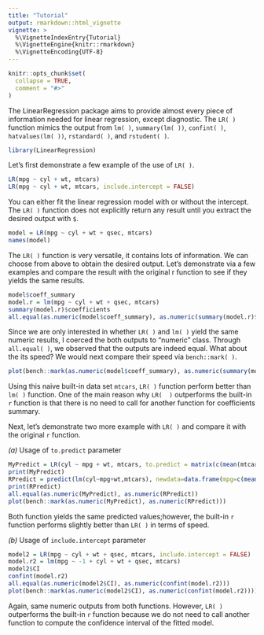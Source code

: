 ```yaml
---
title: "Tutorial"
output: rmarkdown::html_vignette
vignette: >
  %\VignetteIndexEntry{Tutorial}
  %\VignetteEngine{knitr::rmarkdown}
  %\VignetteEncoding{UTF-8}
---
```


```r
knitr::opts_chunk$set(
  collapse = TRUE,
  comment = "#>"
)
```

The LinearRegression package aims to provide almost every piece of information needed for linear regression, except diagnostic. The `LR( )` function mimics the output from `lm( )`, `summary(lm( ))`, `confint( )`, `hatvalues(lm( ))`, `rstandard( )`, and `rstudent( )`. 

```r
library(LinearRegression)
```

Let's first demonstrate a few example of the use of `LR( )`.

```r
LR(mpg ~ cyl + wt, mtcars)
LR(mpg ~ cyl + wt, mtcars, include.intercept = FALSE)
```

You can either fit the linear regression model with or without the intercept. The `LR( )` function does not explicitly return any result until you extract the desired output with `$`. 

```r
model = LR(mpg ~ cyl + wt + qsec, mtcars)
names(model)
```

The `LR( )` function is very versatile, it contains lots of information. We can choose from above to obtain the desired output. Let's demonstrate via a few examples and compare the result with the original r function to see if they yields the same results. 

```r
model$coeff_summary
model.r = lm(mpg ~ cyl + wt + qsec, mtcars)
summary(model.r)$coefficients
all.equal(as.numeric(model$coeff_summary), as.numeric(summary(model.r)$coefficients))
```

Since we are only interested in whether `LR( )` and `lm( )` yield the same numeric results, I coerced the both outputs to "numeric" class. Through `all.equal( )`, we observed that the outputs are indeed equal. What about the its speed? We would next compare their speed via `bench::mark( )`.

```r
plot(bench::mark(as.numeric(model$coeff_summary), as.numeric(summary(model.r)$coefficients)))
```

Using this naive built-in data set `mtcars`, `LR( )` function perform better than `lm( )` function. One of the main reason why `LR(  )` outperforms the built-in `r` function is that there is no need to call for another function for coefficients summary. 

Next, let's demonstrate two more example with `LR( )` and compare it with the original `r` function.

_(a)_ Usage of `to.predict` parameter
```r
MyPredict = LR(cyl ~ mpg + wt, mtcars, to.predict = matrix(c(mean(mtcars$mpg), 18, mean(mtcars$wt), 4), 2, 2))$predicted
print(MyPredict)
RPredict = predict(lm(cyl~mpg+wt,mtcars), newdata=data.frame(mpg=c(mean(mtcars$mpg),18), wt = c(mean(mtcars$wt),4)))
print(RPredict)
all.equal(as.numeric(MyPredict), as.numeric(RPredict))
plot(bench::mark(as.numeric(MyPredict), as.numeric(RPredict)))
```

Both function yields the same predicted values;however, the built-in `r` function performs slightly better than `LR( )` in terms of speed. 

_(b)_ Usage of `include.intercept` parameter
```r
model2 = LR(mpg ~ cyl + wt + qsec, mtcars, include.intercept = FALSE)
model.r2 = lm(mpg ~ -1 + cyl + wt + qsec, mtcars)
model2$CI
confint(model.r2)
all.equal(as.numeric(model2$CI), as.numeric(confint(model.r2)))
plot(bench::mark(as.numeric(model2$CI), as.numeric(confint(model.r2))))
```

Again, same numeric outputs from both functions. However, `LR( )` outperforms the built-in `r` function because we do not need to call another function to compute the confidence interval of the fitted model. 
















